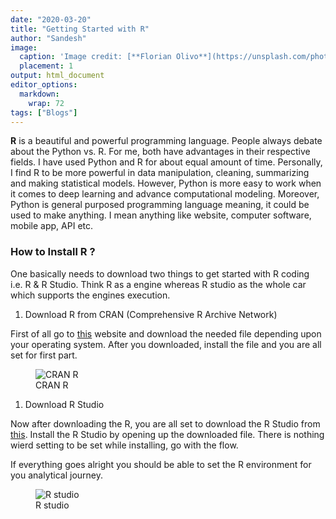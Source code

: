 ```yaml
---
date: "2020-03-20"
title: "Getting Started with R"
author: "Sandesh"
image:
  caption: 'Image credit: [**Florian Olivo**](https://unsplash.com/photos/4hbJ-eymZ1o)'
  placement: 1
output: html_document
editor_options: 
  markdown: 
    wrap: 72
tags: ["Blogs"]
---
```


**R** is a beautiful and powerful programming language. People always
debate about the Python vs. R. For me, both have advantages in their
respective fields. I have used Python and R for about equal amount of
time. Personally, I find R to be more powerful in data manipulation,
cleaning, summarizing and making statistical models. However, Python is
more easy to work when it comes to deep learning and advance
computational modeling. Moreover, Python is general purposed programming
language meaning, it could be used to make anything. I mean anything
like website, computer software, mobile app, API etc.

### How to Install R ?

One basically needs to download two things to get started with R coding
i.e. R & R Studio. Think R as a engine whereas R studio as the whole car
which supports the engines execution.

1.  Download R from CRAN (Comprehensive R Archive Network)

First of all go to [this](https://cran.r-project.org/) website and
download the needed file depending upon your operating system. After you
downloaded, install the file and you are all set for first part.

![CRAN R](fig1.jpg.png)

1.  Download R Studio

Now after downloading the R, you are all set to download the R Studio
from [this](https://rstudio.com/products/rstudio/). Install the R Studio
by opening up the downloaded file. There is nothing wierd setting to be
set while installing, go with the flow.

If everything goes alright you should be able to set the R environment
for you analytical journey.

![R studio](rstudio.jpg.png "Comparison of R Studio Products")
